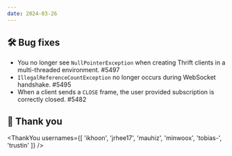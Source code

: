 ```yaml
---
date: 2024-03-26
---
```


## 🛠️ Bug fixes

- You no longer see `NullPointerException` when creating Thrift clients in a multi-threaded environment. #5497
- `IllegalReferenceCountException` no longer occurs during WebSocket handshake. #5495
- When a client sends a `CLOSE` frame, the user provided subscription is correctly closed. #5482

## 🙇 Thank you

<ThankYou usernames={[
  'ikhoon',
  'jrhee17',
  'mauhiz',
  'minwoox',
  'tobias-',
  'trustin'
]} />
